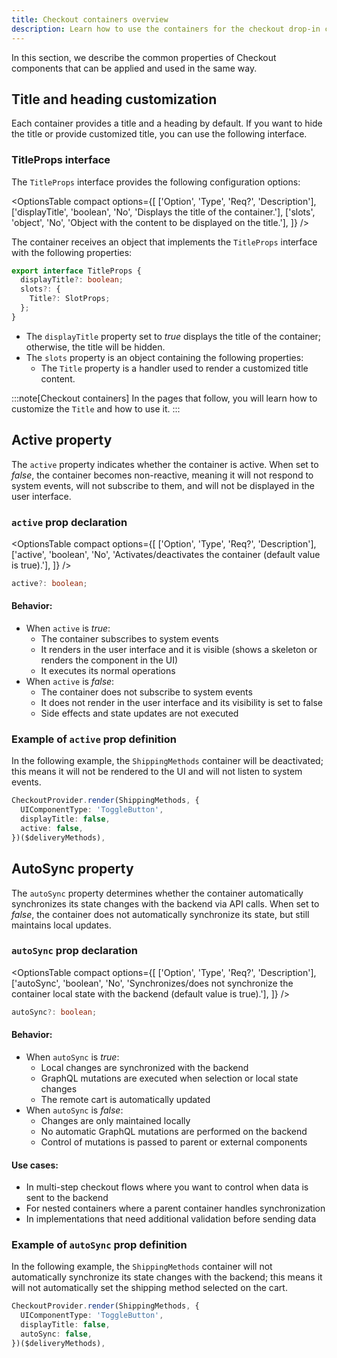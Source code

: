 ```yaml
---
title: Checkout containers overview
description: Learn how to use the containers for the checkout drop-in component.
---
```



In this section, we describe the common properties of Checkout components that can be applied and used in the same way.

## Title and heading customization

Each container provides a title and a heading by default. If you want to hide the title or provide customized title, you can use the following interface.

### TitleProps interface

The `TitleProps` interface provides the following configuration options:

<OptionsTable
  compact
  options={[
    ['Option', 'Type', 'Req?', 'Description'],
    ['displayTitle', 'boolean', 'No', 'Displays the title of the container.'],
    ['slots', 'object', 'No', 'Object with the content to be displayed on the title.'],
  ]}
/>

The container receives an object that implements the `TitleProps` interface with the following properties:

```ts
export interface TitleProps {
  displayTitle?: boolean;
  slots?: {
    Title?: SlotProps;
  };
}
```

- The `displayTitle` property set to _true_ displays the title of the container; otherwise, the title will be hidden.
- The `slots` property is an object containing the following properties:
  - The `Title` property is a handler used to render a customized title content.

:::note[Checkout containers]
In the pages that follow, you will learn how to customize the `Title` and how to use it.
:::

## Active property

The `active` property indicates whether the container is active. When set to _false_, the container becomes non-reactive, meaning it will not respond to system events, will not subscribe to them, and will not be displayed in the user interface.

### `active` prop declaration

<OptionsTable
  compact
  options={[
    ['Option', 'Type', 'Req?', 'Description'],
    ['active', 'boolean', 'No', 'Activates/deactivates the container (default value is true).'],
  ]}
/>

```ts
active?: boolean;
```

#### Behavior:

- When `active` is _true_:
  - The container subscribes to system events
  - It renders in the user interface and it is visible (shows a skeleton or renders the component in the UI)
  - It executes its normal operations
- When `active` is _false_:
  - The container does not subscribe to system events
  - It does not render in the user interface and its visibility is set to false
  - Side effects and state updates are not executed

### Example of `active` prop definition

In the following example, the `ShippingMethods` container will be deactivated; this means it will not be rendered to the UI and will not listen to system events.

```ts
CheckoutProvider.render(ShippingMethods, {
  UIComponentType: 'ToggleButton',
  displayTitle: false,
  active: false,
})($deliveryMethods),
```

## AutoSync property

The `autoSync` property determines whether the container automatically synchronizes its state changes with the backend via API calls. When set to _false_, the container does not automatically synchronize its state, but still maintains local updates.

### `autoSync` prop declaration

<OptionsTable
  compact
  options={[
    ['Option', 'Type', 'Req?', 'Description'],
    ['autoSync', 'boolean', 'No', 'Synchronizes/does not synchronize the container local state with the backend (default value is true).'],
  ]}
/>

```ts
autoSync?: boolean;
```

#### Behavior:

- When `autoSync` is _true_:
  - Local changes are synchronized with the backend
  - GraphQL mutations are executed when selection or local state changes
  - The remote cart is automatically updated
- When `autoSync` is _false_:
  - Changes are only maintained locally
  - No automatic GraphQL mutations are performed on the backend
  - Control of mutations is passed to parent or external components

#### Use cases:

- In multi-step checkout flows where you want to control when data is sent to the backend
- For nested containers where a parent container handles synchronization
- In implementations that need additional validation before sending data

### Example of `autoSync` prop definition

In the following example, the `ShippingMethods` container will not automatically synchronize its state changes with the backend; this means it will not automatically set the shipping method selected on the cart.

```ts
CheckoutProvider.render(ShippingMethods, {
  UIComponentType: 'ToggleButton',
  displayTitle: false,
  autoSync: false,
})($deliveryMethods),
```